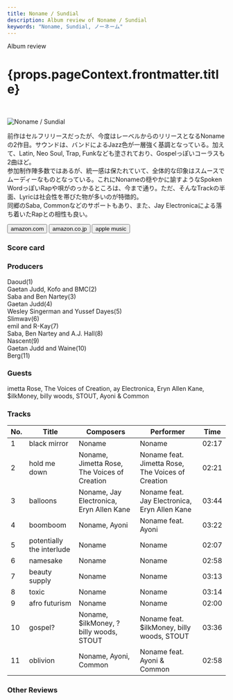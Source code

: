 ```yaml
---
title: Noname / Sundial
description: Album review of Noname / Sundial
keywords: "Noname, Sundial, ノーネーム"
---
```






<p className="largeP">Album review</p>
<h1 className="h1--no--margin">{props.pageContext.frontmatter.title}</h1>

<br/>
<Row  className="image-card-group">
	<Column colMd={3} colLg={4} noGutterMdLeft="">
       <ImageCard>

![Noname / Sundial](../../images/cd/noname3L.jpg)

</ImageCard>
	</Column>
	<Column colMd={4} colLg={8} noGutterMdLeft="">
		<p>
			前作はセルフリリースだったが、今度はレーベルからのリリースとなるNonameの2作目。サウンドは、バンドによるJazz色が一層強く基調となっている。加えて、Latin, Neo Soul, Trap, Funkなども塗されており、Gospelっぽいコーラスも2曲ほど。
			<br/>参加制作陣多数ではあるが、統一感は保たれていて、全体的な印象はスムースでムーディーなものとなっている。これにNonameの穏やかに諭すようなSpoken WordっぽいRapや唄がのっかるところは、今まで通り。ただ、そんなTrackの半面、Lyricは社会性を帯びた物が多いのが特徴的。
			<br/>同郷のSaba, Commonなどのサポートもあり、また、Jay Electronicaによる落ち着いたRapとの相性も良い。
		</p>
		<div>
		  <Button className="button-right-mergin"  href="https://amzn.to/41peEVG" renderIcon={ArrowUpRight} size='sm' kind='primary'>
  	    amazon.com
  	  </Button>
  	  <Button className="button-right-mergin"  href="https://amzn.to/46YBJQc" renderIcon={ArrowUpRight} size='sm' kind='secondary'>
  	    amazon.co.jp
  	  </Button>
			<Button className="button-right-mergin"  href="https://apple.co/3uWqDOy" renderIcon={ArrowUpRight} size='sm' kind='secondary'>
  	    apple music
  	  </Button>
			<AdvJS2/>
		</div>
	</Column>
</Row>
<Row >
	<Column colMd={4} colLg={4} noGutterMdLeft="">
		<div>
	  	<h3>Score card</h3>
			<SliderJS1 value="3" />
	    <SliderJS2 value="2" />
			<SliderJS3 value="1" />
	    <SliderJS4 value="9" />
		</div>
	</Column>
	<Column colMd={8} colLg={8} noGutterMdLeft="">
		<div>
			<h3>Producers</h3>
			<p>
				Daoud(1)
				<br/>Gaetan Judd, Kofo and BMC(2)
				<br/>Saba and Ben Nartey(3)
				<br/>Gaetan Judd(4)
				<br/>Wesley Singerman and Yussef Dayes(5)
				<br/>Slimwav(6)
				<br/>​emil and R-Kay(7)
				<br/>Saba, Ben Nartey and A.J. Hall(8)
				<br/>Nascent(9)
				<br/>Gaetan Judd and Waine(10)
				<br/>Berg(11)
			</p>
			<h3>Guests</h3>
			<p>
				imetta Rose, The Voices of Creation, ay Electronica, Eryn Allen Kane, $ilkMoney, billy woods, STOUT, Ayoni & Common
			</p>
		</div>
	</Column>
</Row>

<h3>Tracks</h3>

| No. | Title                     | Composers                                    | Performer                                         | Time  |
| --- | ------------------------- | -------------------------------------------- | ------------------------------------------------- | ----- |
| 1   | black mirror              | Noname                                       | Noname                                            | 02:17 |
| 2   | hold me down              | Noname, Jimetta Rose, The Voices of Creation | Noname feat. Jimetta Rose, The Voices of Creation | 02:21 |
| 3   | balloons                  | Noname, Jay Electronica, Eryn Allen Kane     | Noname feat. Jay Electronica, Eryn Allen Kane     | 03:44 |
| 4   | boomboom                  | Noname, Ayoni                                | Noname feat. Ayoni                                | 03:22 |
| 5   | potentially the interlude | Noname                                       | Noname                                            | 02:07 |
| 6   | namesake                  | Noname                                       | Noname                                            | 02:58 |
| 7   | beauty supply             | Noname                                       | Noname                                            | 03:13 |
| 8   | toxic                     | Noname                                       | Noname                                            | 03:14 |
| 9   | afro futurism             | Noname                                       | Noname                                            | 02:00 |
| 10  | gospel?                   | Noname, $ilkMoney, ?billy woods, STOUT       | Noname feat. $ilkMoney, billy woods, STOUT        | 03:36 |
| 11  | oblivion                  | Noname, Ayoni, Common                        | Noname feat. Ayoni & Common                       | 02:58 |

<h3>Other Reviews</h3>

<Row>
  <Column colMd={3} colLg={3} noGutterMdLeft>
    <Review1 />
  </Column>
	<Column colMd={3} colLg={3} noGutterMdLeft>
    <Review2 />
  </Column>
</Row>

<AdvJS3 />
